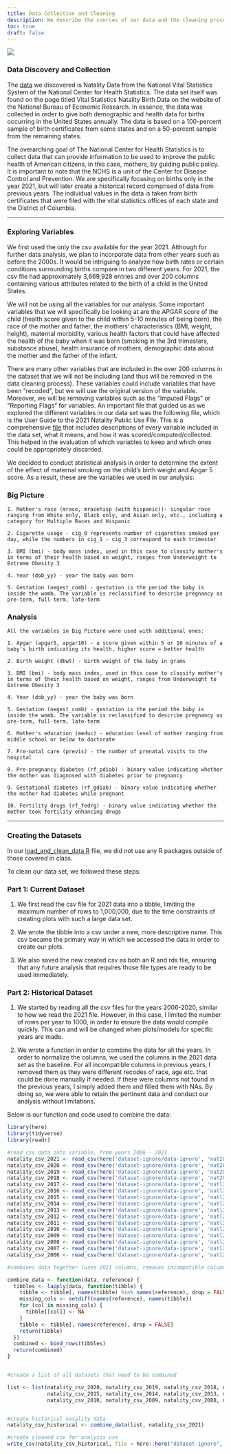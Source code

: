 ```yaml
---
title: Data Collection and Cleaning 
description: We describe the sources of our data and the cleaning process.
toc: true
draft: false
---
```

![](images/cdc_photo.jpg)

### Data Discovery and Collection

The [data](https://www.nber.org/research/data/vital-statistics-natality-birth-data) we discovered is Natality Data from the National Vital Statistics System of the National Center for Health Statistics. The data set itself was found on the page titled Vital Statistics Natality Birth Data on the website of the National Bureau of Economic Research. In essence, the data was collected in order to give both demographic and health data for births occurring in the United States annually. The data is based on a 100-percent sample of birth certificates from some states and on a 50-percent sample from the remaining states. 

The overarching goal of The National Center for Health Statistics is to collect data that can provide information to be used to improve the public health of American citizens, in this case, mothers, by guiding public policy. It is important to note that the NCHS is a unit of the Center for Disease Control and Prevention. We are specifically focusing on births only in the year 2021, but will later create a historical record comprised of data from previous years. The individual values in the data is taken from birth certificates that were filed with the vital statistics offices of each state and the District of Columbia. 

---

### Exploring Variables

We first used the only the csv available for the year 2021. Although for further data analysis, we plan to incorporate data from other years such as before the 2000s. It would be intriguing to analyze how birth rates or certain conditions surrounding births compare in two different years. For 2021, the csv file had approximately 3,669,928 entries and over 200 columns containing various attributes related to the birth of a child in the United States. 

We will not be using all the variables for our analysis. Some important variables that we will specifically be looking at are the APGAR score of the child (health score given to the child within 5-10 minutes of being born), the race of the mother and father, the mothers' characteristics (BMI, weight, height), maternal morbidity, various health factors that could have affected the health of the baby when it was born (smoking in the 3rd trimesters, substance abuse), health insurance of  mothers, demographic data about the mother and the father of the infant. 

There are many other variables that are included in the over 200 columns in the dataset that we will not be including (and thus will be removed in the data cleaning process). These variables could include variables that have been “recoded”, but we will use the original version of the variable. Moreover, we will be removing variables such as the “Imputed Flags” or “Reporting Flags” for variables. An important file that guided us as we explored the different variables in our data set was the following file, which is the User Guide to the 2021 Natality Public Use File. This is a comprehensive [file](https://ftp.cdc.gov/pub/Health_Statistics/NCHS/Dataset_Documentation/DVS/natality/UserGuide2021.pdf) that includes descriptions of every variable included in the data set, what it means, and how it was scored/computed/collected. This helped in the evaluation of which variables to keep and which ones could be appropriately discarded.

We decided to conduct statistical analysis in order to determine the extent of the effect of maternal smoking on the child's birth weight and Apgar 5 score. As a result, these are the variables we used in our analysis:

### Big Picture

    1. Mother's race (mrace, mracehisp (with hispanic))- singular race ranging from White only, Black only, and Asian only, etc., including a category for Multiple Races and Hispanic
    
    2. Cigarette usage - cig_0 represents number of cigarettes smoked per day, while the numbers in cig_1 - cig_3 correspond to each trimester
    
    3. BMI (bmi) - body mass index, used in this case to classify mother's in terms of their health based on weight, ranges from Underweight to Extreme Obesity 3
    
    4. Year (dob_yy) - year the baby was born
    
    5. Gestation (oegest_comb) - gestation is the period the baby is inside the womb. The variable is reclassified to describe pregnancy as pre-term, full-term, late-term

### Analysis

    All the variables in Big Picture were used with additional ones:

    1. Apgar (apgar5, apgar10) - a score given within 5 or 10 minutes of a baby's birth indicating its health, higher score = better health
    
    2. Birth weight (dbwt) - birth weight of the baby in grams
    
    3. BMI (bmi) - body mass index, used in this case to classify mother's in terms of their health based on weight, ranges from Underweight to Extreme Obesity 3
    
    4. Year (dob_yy) - year the baby was born
    
    5. Gestation (oegest_comb) - gestation is the period the baby is inside the womb. The variable is reclassified to describe pregnancy as pre-term, full-term, late-term

    6. Mother's education (meduc) - education level of mother ranging from middle school or below to doctorate
    
    7. Pre-natal care (previs) - the number of prenatal visits to the hospital
    
    8. Pre-pregnancy diabetes (rf_pdiab) - binary value indicating whether the mother was diagnosed with diabetes prior to pregnancy
    
    9. Gestational diabetes (rf_gdiab) - binary value indicating whether the mother had diabetes while pregnant
    
    10. Fertility drugs (rf_fedrg) - binary value indicating whether the mother took fertility enhancing drugs
    
    
---

### Creating the Datasets

In our [load_and_clean_data.R](/scripts/load_and_clean_data.R) file, we did not use any R packages outside of those covered in class. 

To clean our data set, we followed these steps:


### Part 1: Current Dataset

1. We first read the csv file for 2021 data into a tibble, limiting the maximum number of rows to 1,000,000, due to the time constraints of creating plots with such a large data set. 

2. We wrote the tibble into a csv under a new, more descriptive name. This csv became the primary way in which we accessed the data in order to create our plots. 

3. We also saved the new created csv as both an R and rds file, ensuring that any future analysis that requires those file types are ready to be used immediately. 


### Part 2: Historical Dataset

1. We started by reading all the csv files for the years 2006-2020, similar to how we read the 2021 file. However, in this case, I limited the number of rows per year to 1000, in order to ensure the data would compile quickly. This can and will be changed when plots/models for specific years are made. 

2. We wrote a function in order to combine the data for all the years. In order to normalize the columns, we used the columns in the 2021 data set as the baseline. For all incompatible columns in previous years, I removed them as they were different recodes of race, age etc. that could be done manually if needed. If there were columns not found in the previous years, I simply added them and filled them with NAs. By doing so, we were able to retain the pertinent data and conduct our analysis without limitations.

Below is our function and code used to combine the data:

```r
library(here)
library(tidyverse)
library(readr)

#read csv data into variable, from years 2006 - 2021
natality_csv_2021 <- read_csv(here('dataset-ignore/data-ignore', 'nat2021us.csv'), n_max = 500000, show_col_types = FALSE)
natality_csv_2020 <- read_csv(here('dataset-ignore/data-ignore', 'nat2020us.csv'), n_max = 1000, show_col_types = FALSE)
natality_csv_2019 <- read_csv(here('dataset-ignore/data-ignore', 'nat2019us.csv'), n_max = 1000, show_col_types = FALSE)
natality_csv_2018 <- read_csv(here('dataset-ignore/data-ignore', 'nat2018us.csv'), n_max = 100000, show_col_types = FALSE)
natality_csv_2017 <- read_csv(here('dataset-ignore/data-ignore', 'natl2017.csv'), n_max = 1000, show_col_types = FALSE)
natality_csv_2016 <- read_csv(here('dataset-ignore/data-ignore', 'natl2016.csv'), n_max = 100000, show_col_types = FALSE)
natality_csv_2015 <- read_csv(here('dataset-ignore/data-ignore', 'natl2015.csv'), n_max = 1000, show_col_types = FALSE)
natality_csv_2014 <- read_csv(here('dataset-ignore/data-ignore', 'natl2014.csv'), n_max = 100000, show_col_types = FALSE)
natality_csv_2013 <- read_csv(here('dataset-ignore/data-ignore', 'natl2013.csv'), n_max = 1000, show_col_types = FALSE)
natality_csv_2012 <- read_csv(here('dataset-ignore/data-ignore', 'natl2012.csv'), n_max = 1000, show_col_types = FALSE)
natality_csv_2011 <- read_csv(here('dataset-ignore/data-ignore', 'natl2011.csv'), n_max = 1000, show_col_types = FALSE)
natality_csv_2010 <- read_csv(here('dataset-ignore/data-ignore', 'natl2010.csv'), n_max = 1000, show_col_types = FALSE)
natality_csv_2009 <- read_csv(here('dataset-ignore/data-ignore', 'natl2009.csv'), n_max = 1000, show_col_types = FALSE)
natality_csv_2008 <- read_csv(here('dataset-ignore/data-ignore', 'natl2008.csv'), n_max = 1000, show_col_types = FALSE)
natality_csv_2007 <- read_csv(here('dataset-ignore/data-ignore', 'natl2007.csv'), n_max = 1000, show_col_types = FALSE)
natality_csv_2006 <- read_csv(here('dataset-ignore/data-ignore', 'natl2006.csv'), n_max = 1000, show_col_types = FALSE)

#combines data together (uses 2021 columns, removes incompatible columns, fills unknown values from 2021 columns with NA)

combine_data <- function(data, reference) {
  tibbles <- lapply(data, function(tibble) {
    tibble <- tibble[, names(tibble) %in% names(reference), drop = FALSE]
    missing_cols <- setdiff(names(reference), names(tibble))
    for (col in missing_cols) {
      tibble[[col]] <- NA
    }
    tibble <- tibble[, names(reference), drop = FALSE]
    return(tibble)
  })
  combined <- bind_rows(tibbles)
  return(combined)
}


#create a list of all datasets that need to be combined 

list <- list(natality_csv_2020, natality_csv_2019, natality_csv_2018, natality_csv_2017, natality_csv_2016, 
             natality_csv_2015, natality_csv_2014, natality_csv_2013, natality_csv_2012, natality_csv_2011,
             natality_csv_2010, natality_csv_2009, natality_csv_2008, natality_csv_2007, natality_csv_2006)


#create historical natality data
natality_csv_historical <- combine_data(list, natality_csv_2021)

#create cleaned csv for analysis use
write_csv(natality_csv_historical, file = here::here("dataset-ignore", "natality_data_historical.csv"))
```



